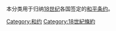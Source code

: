 本分类用于归纳[[18世纪|18世纪]]各国签定的[[和平条约|和平条约]]。
[[Category:和约|Category:和约]]
[[Category:18世紀條約|Category:18世紀條約]]
